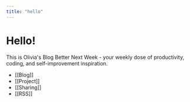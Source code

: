 ```yaml
---
title: "hello"
---
```


# Hello!

This is Olivia's Blog Better Next Week - your weekly dose of productivity, coding, and self-improvement inspiration.



- [[Blog]]
- [[Project]]
- [[Sharing]]
- [[RSS]]
